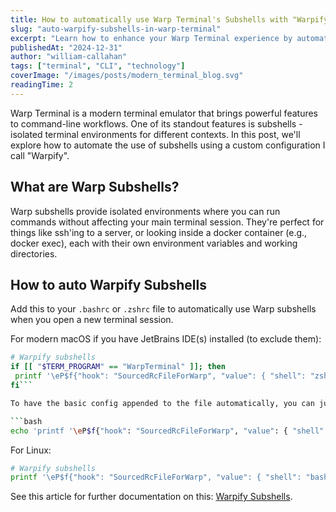 ```yaml
---
title: How to automatically use Warp Terminal's Subshells with "Warpify"
slug: "auto-warpify-subshells-in-warp-terminal"
excerpt: "Learn how to enhance your Warp Terminal experience by automatically using subshells with a custom Warpify configuration"
publishedAt: "2024-12-31"
author: "william-callahan"
tags: ["terminal", "CLI", "technology"]
coverImage: "/images/posts/modern_terminal_blog.svg"
readingTime: 2
---
```


Warp Terminal is a modern terminal emulator that brings powerful features to command-line workflows. One of its standout features is subshells - isolated terminal environments for different contexts. In this post, we'll explore how to automate the use of subshells using a custom configuration I call "Warpify".

## What are Warp Subshells?

Warp subshells provide isolated environments where you can run commands without affecting your main terminal session. They're perfect for things like ssh'ing to a server, or looking inside a docker container (e.g., docker exec), each with their own environment variables and working directories.

## How to auto Warpify Subshells

Add this to your `.bashrc` or `.zshrc` file to automatically use Warp subshells when you open a new terminal session.

For modern macOS if you have JetBrains IDE(s) installed (to exclude them):

```bash
# Warpify subshells
if [[ "$TERM_PROGRAM" == "WarpTerminal" ]]; then
 printf '\eP$f{"hook": "SourcedRcFileForWarp", "value": { "shell": "zsh" }}\x9c'
fi```

To have the basic config appended to the file automatically, you can just run the following command in your terminal (for macOS):

```bash
echo 'printf '\eP$f{"hook": "SourcedRcFileForWarp", "value": { "shell": "zsh" }}\x9c'' >> ~/.zshrc
```

For Linux:

```bash
# Warpify subshells
printf '\eP$f{"hook": "SourcedRcFileForWarp", "value": { "shell": "bash" }}\x9c'
```

See this article for further documentation on this: [Warpify Subshells](https://warp.dev/docs/subshells).
